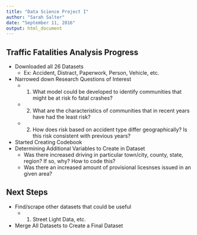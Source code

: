 ```yaml
---
title: "Data Science Project I"
author: "Sarah Salter"
date: "September 11, 2016"
output: html_document
---
```


## Traffic Fatalities Analysis Progress

+ Downloaded all 26 Datasets 
  - Ex: Accident, Distract, Paperwork, Person, Vehicle, etc.   
+ Narrowed down Research Questions of Interest 
  - 1. What model could be developed to identify communities that might be at risk fo fatal crashes?
  - 2. What are the characteristics of communities that in recent years have had the least risk?
  - 2. How does risk based on accident type differ geographically?  Is this risk consistent with previous years? 
+ Started Creating Codebook 
+ Determining Additional Variables to Create in Dataset
  - Was there increased driving in particular town/city, county, state, region? If so, why? How to code this?
  - Was there an increased amount of provisional licesnses issued in an given area?
  

## Next Steps 
+ Find/scrape other datasets that could be useful
  - 1. Street Light Data, etc.
+ Merge All Datasets to Create a Final Dataset
